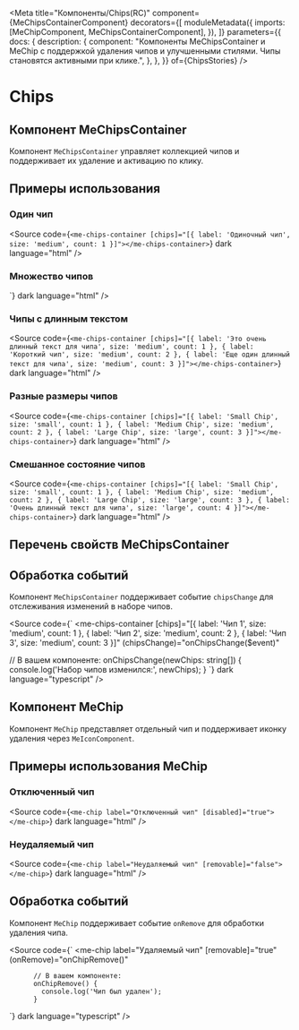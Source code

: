 
<Meta
  title="Компоненты/Chips(RC)"
  component={MeChipsContainerComponent}
  decorators={[
    moduleMetadata({
      imports: [MeChipComponent, MeChipsContainerComponent],
    }),
  ]}
  parameters={{
    docs: {
      description: {
        component:
          "Компоненты MeChipsContainer и MeChip с поддержкой удаления чипов и улучшенными стилями. Чипы становятся активными при клике.",
      },
    },
  }}
  of={ChipsStories}
/>

# Chips

## Компонент MeChipsContainer

Компонент `MeChipsContainer` управляет коллекцией чипов и поддерживает их удаление и активацию по клику.

<Story name="Default" of={ChipsStories.Default} />
<Controls of={ChipsStories.Default} />
<Source of={ChipsStories.Default} dark />

## Примеры использования

### Один чип

<Story name="SingleChip" of={ChipsStories.SingleChip} />

<Source
  code={`<me-chips-container [chips]="[{ label: 'Одиночный чип', size: 'medium', count: 1 }]"></me-chips-container>`}
  dark
  language="html"
/>

### Множество чипов

<Story name="ManyChips" of={ChipsStories.ManyChips} />
<Source
  code={`<me-chips-container [chips]="[{ label: 'Чип 1', size: 'medium', count: 1 }, { label: 'Чип 2', size: 'medium', count: 2 }, { label: 'Чип 3', size: 'medium', count: 3 }, { label: 'Чип 4', size: 'medium', count: 4 }, { label: 'Чип 5', size: 'medium', count: 5 }, { label: 'Чип 6', size: 'medium', count: 6 }, { label: 'Чип 7', size: 'medium', count: 7 }, { label: 'Чип 8', size: 'medium', count: 8 }, { label: 'Чип 9', size: 'medium', count: 9 }, { label: 'Чип 10', size: 'medium', count: 10 }]"></me-chips-container>`}
  dark
  language="html"
/>

### Чипы с длинным текстом

<Story name="LongChipText" of={ChipsStories.LongChipText} />

<Source
  code={`<me-chips-container [chips]="[{ label: 'Это очень длинный текст для чипа', size: 'medium', count: 1 }, { label: 'Короткий чип', size: 'medium', count: 2 }, { label: 'Еще один длинный текст для чипа', size: 'medium', count: 3 }]"></me-chips-container>`}
  dark
  language="html"
/>

### Разные размеры чипов

<Canvas>
  <Story name="DifferentSizes" of={ChipsStories.DifferentSizes} />
</Canvas>

<Source
  code={`<me-chips-container [chips]="[{ label: 'Small Chip', size: 'small', count: 1 }, { label: 'Medium Chip', size: 'medium', count: 2 }, { label: 'Large Chip', size: 'large', count: 3 }]"></me-chips-container>`}
  dark
  language="html"
/>

### Смешанное состояние чипов

<Story name="MixedStateChips" of={ChipsStories.MixedStateChips} />

<Source
  code={`<me-chips-container [chips]="[{ label: 'Small Chip', size: 'small', count: 1 }, { label: 'Medium Chip', size: 'medium', count: 2 }, { label: 'Large Chip', size: 'large', count: 3 }, { label: 'Очень длинный текст для чипа', size: 'large', count: 4 }]"></me-chips-container>`}
  dark
  language="html"
/>

## Перечень свойств MeChipsContainer

<Controls story={ChipsStories.Default} />

## Обработка событий

Компонент `MeChipsContainer` поддерживает событие `chipsChange` для отслеживания изменений в наборе чипов.

<Source
  code={`
<me-chips-container
  [chips]="[{ label: 'Чип 1', size: 'medium', count: 1 }, { label: 'Чип 2', size: 'medium', count: 2 }, { label: 'Чип 3', size: 'medium', count: 3 }]"
  (chipsChange)="onChipsChange($event)"
></me-chips-container>
// В вашем компоненте:
onChipsChange(newChips: string[]) {
  console.log('Набор чипов изменился:', newChips);
}
`}
  dark
  language="typescript"
/>

## Компонент MeChip

Компонент `MeChip` представляет отдельный чип и поддерживает иконку удаления через `MeIconComponent`.

<Story name="SingleChipComponent" of={ChipsStories.SingleChip} />
<Controls of={ChipsStories.SingleChip} />

## Примеры использования MeChip

### Отключенный чип

<Story name="DisabledChip" of={ChipsStories.DisabledChips} />

<Source
  code={`<me-chip label="Отключенный чип" [disabled]="true"></me-chip>`}
  dark
  language="html"
/>

### Неудаляемый чип

<Story name="NonRemovableChip" of={ChipsStories.ChipsWithoutRemoval} />

<Source
  code={`<me-chip label="Неудаляемый чип" [removable]="false"></me-chip>`}
  dark
  language="html"
/>

## Обработка событий

Компонент `MeChip` поддерживает событие `onRemove` для обработки удаления чипа.

<Source
  code={`
<me-chip
  label="Удаляемый чип"
  [removable]="true"
  (onRemove)="onChipRemove()"
></me-chip>

          // В вашем компоненте:
          onChipRemove() {
            console.log('Чип был удален');
          }

`}
dark
language="typescript"
/>
